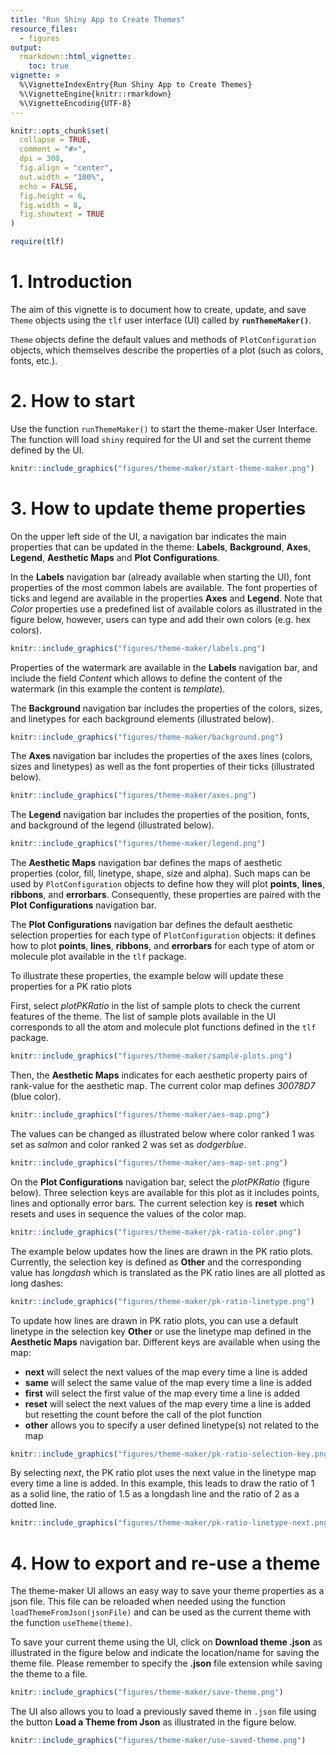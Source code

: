 ```yaml
---
title: "Run Shiny App to Create Themes"
resource_files:
  - figures
output:
  rmarkdown::html_vignette:
    toc: true
vignette: >
  %\VignetteIndexEntry{Run Shiny App to Create Themes}
  %\VignetteEngine{knitr::rmarkdown}
  %\VignetteEncoding{UTF-8}
---
```


```r
knitr::opts_chunk$set(
  collapse = TRUE,
  comment = "#>",
  dpi = 300,
  fig.align = "center",
  out.width = "100%",
  echo = FALSE,
  fig.height = 6,
  fig.width = 8,
  fig.showtext = TRUE
)
```

```r
require(tlf)
```

# 1. Introduction

The aim of this vignette is to document how to create, update, and save `Theme` objects using the `tlf` user interface (UI) called by **`runThemeMaker()`**.

`Theme` objects define the default values and methods of `PlotConfiguration` objects, which themselves describe the properties of a plot (such as colors, fonts, etc.).

# 2. How to start

Use the function `runThemeMaker()` to start the theme-maker User Interface. The function will load `shiny` required for the UI and set the current theme defined by the UI.

```r
knitr::include_graphics("figures/theme-maker/start-theme-maker.png")
```

# 3. How to update theme properties

On the upper left side of the UI, a navigation bar indicates the main properties that can be updated in the theme: **Labels**, **Background**, **Axes**, **Legend**, **Aesthetic Maps** and **Plot Configurations**.

In the **Labels** navigation bar (already available when starting the UI), font properties of the most common labels are available. The font properties of ticks and legend are available in the properties **Axes** and **Legend**.
Note that *Color* properties use a predefined list of available colors as illustrated in the figure below, however, users can type and add their own colors (e.g. hex colors).

```r
knitr::include_graphics("figures/theme-maker/labels.png")
```

Properties of the watermark are available in the **Labels** navigation bar, and include the field *Content* which allows to define the content of the watermark (in this example the content is *template*).

The **Background** navigation bar includes the properties of the colors, sizes, and linetypes for each background elements (illustrated below). 

```r
knitr::include_graphics("figures/theme-maker/background.png")
```

The **Axes** navigation bar includes the properties of the axes lines (colors, sizes and linetypes) as well as the font properties of their ticks (illustrated below). 

```r
knitr::include_graphics("figures/theme-maker/axes.png")
```

The **Legend** navigation bar includes the properties of the position, fonts, and background of the legend (illustrated below). 

```r
knitr::include_graphics("figures/theme-maker/legend.png")
```

The **Aesthetic Maps** navigation bar defines the maps of aesthetic properties (color, fill, linetype, shape, size and alpha). 
Such maps can be used by `PlotConfiguration` objects to define how they will plot **points**, **lines**, **ribbons**, and **errorbars**.
Consequently, these properties are paired with the **Plot Configurations** navigation bar.

The **Plot Configurations** navigation bar defines the default aesthetic selection properties for each type of `PlotConfiguration` objects: it defines how to plot **points**, **lines**, **ribbons**, and **errorbars** for each type of atom or molecule plot available in the `tlf` package.

To illustrate these properties, the example below will update these properties for a PK ratio plots

First, select *plotPKRatio* in the list of sample plots to check the current features of the theme.
The list of sample plots available in the UI corresponds to all the atom and molecule plot functions defined in the `tlf` package.

```r
knitr::include_graphics("figures/theme-maker/sample-plots.png")
```

Then, the **Aesthetic Maps** indicates for each aesthetic property pairs of rank-value for the aesthetic map. The current color map defines *30078D7* (blue color).

```r
knitr::include_graphics("figures/theme-maker/aes-map.png")
```

The values can be changed as illustrated below where color ranked 1 was set as *salmon* and color ranked 2 was set as *dodgerblue*.

```r
knitr::include_graphics("figures/theme-maker/aes-map-set.png")
```

On the **Plot Configurations** navigation bar, select the *plotPKRatio* (figure below). Three selection keys are available for this plot as it includes points, lines and optionally error bars.
The current selection key is **reset** which resets and uses in sequence the values of the color map.

```r
knitr::include_graphics("figures/theme-maker/pk-ratio-color.png")
```

The example below updates how the lines are drawn in the PK ratio plots. Currently, the selection key is defined as **Other** and the corresponding value has *longdash* which is translated as the PK ratio lines are all plotted as long dashes:

```r
knitr::include_graphics("figures/theme-maker/pk-ratio-linetype.png")
```

To update how lines are drawn in PK ratio plots, you can use a default linetype in the selection key **Other** or use the linetype map defined in the **Aesthetic Maps** navigation bar. Different keys are available when using the map: 

- **next** will select the next values of the map every time a line is added
- **same** will select the same value of the map every time a line is added
- **first** will select the first value of the map every time a line is added
- **reset** will select the next values of the map every time a line is added but resetting the count before the call of the plot function
- **other** allows you to specify a user defined linetype(s) not related to the map

```r
knitr::include_graphics("figures/theme-maker/pk-ratio-selection-key.png")
```

By selecting *next*, the PK ratio plot uses the next value in the linetype map every time a line is added. In this example, this leads to draw the ratio of 1 as a solid line, the ratio of 1.5 as a longdash line and the ratio of 2 as a dotted line.

```r
knitr::include_graphics("figures/theme-maker/pk-ratio-linetype-next.png")
```


# 4. How to export and re-use a theme

The theme-maker UI allows an easy way to save your theme properties as a json file. This file can be reloaded when needed using the function `loadThemeFromJson(jsonFile)` and can be used as the current theme with the function `useTheme(theme)`.

To save your current theme using the UI, click on **Download theme .json** as illustrated in the figure below and indicate the location/name for saving the theme file.
Please remember to specify the **.json** file extension while saving the theme to a file. 

```r
knitr::include_graphics("figures/theme-maker/save-theme.png")
```

The UI also allows you to load a previously saved theme in `.json` file using the button **Load a Theme from Json** as illustrated in the figure below.

```r
knitr::include_graphics("figures/theme-maker/use-saved-theme.png")
```

